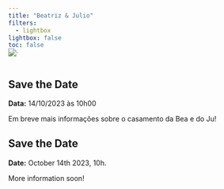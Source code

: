 ```yaml
---
title: "Beatriz & Julio"
filters:
  - lightbox
lightbox: false
toc: false
---
```



![](images/floral.jpg){fig-align="center" style="margin-top: -30px;"}



::: {.content-visible when-profile="portugues"}
## Save the Date

**Data:** 14/10/2023 às 10h00

Em breve mais informações sobre o casamento da Bea e do Ju!
:::

::: {.content-visible when-profile="english"}
## Save the Date

**Date:** October 14th 2023, 10h.

More information soon!
:::
